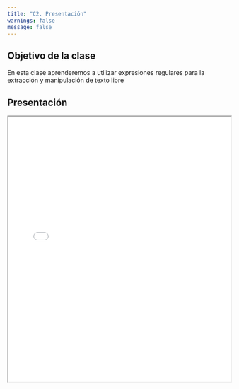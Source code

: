 ```yaml
---
title: "C2. Presentación"
warnings: false
message: false
---
```


## **Objetivo de la clase**

En esta clase aprenderemos a utilizar expresiones regulares para la extracción y manipulación de texto libre

## **Presentación**

<iframe src="presentaciones/clase_2/regex.html" width="100%" height="600px">

</iframe>
